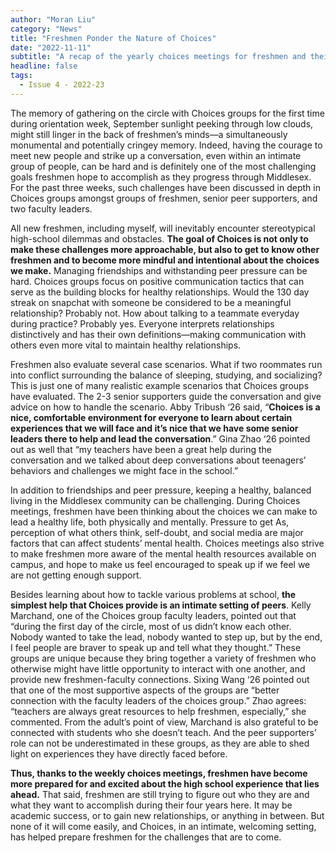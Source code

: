 ```yaml
---
author: "Moran Liu"
category: "News"
title: "Freshmen Ponder the Nature of Choices"
date: "2022-11-11"
subtitle: "A recap of the yearly choices meetings for freshmen and their significance."
headline: false
tags:
  - Issue 4 - 2022-23
---
```


The memory of gathering on the circle with Choices groups for the first time during orientation week, September sunlight peeking through low clouds, might still linger in the back of freshmen’s minds—a simultaneously monumental and potentially cringey memory. Indeed, having the courage to meet new people and strike up a conversation, even within an intimate group of people, can be hard and is definitely one of the most challenging goals freshmen hope to accomplish as they progress through Middlesex. For the past three weeks, such challenges have been discussed in depth in Choices groups amongst groups of freshmen, senior peer supporters, and two faculty leaders.

All new freshmen, including myself, will inevitably encounter stereotypical high-school dilemmas and obstacles. **The goal of Choices is not only to make these challenges more approachable, but also to get to know other freshmen and to become more mindful and intentional about the choices we make.** Managing friendships and withstanding peer pressure can be hard. Choices groups focus on positive communication tactics that can serve as the building blocks for healthy relationships. Would the 130 day streak on snapchat with someone be considered to be a meaningful relationship? Probably not. How about talking to a teammate everyday during practice? Probably yes. Everyone interprets relationships distinctively and has their own definitions—making communication with others even more vital to maintain healthy relationships.

Freshmen also evaluate several case scenarios. What if two roommates run into conflict surrounding the balance of sleeping, studying, and socializing? This is just one of many realistic example scenarios that Choices groups have evaluated. The 2-3 senior supporters guide the conversation and give advice on how to handle the scenario. Abby Tribush ‘26 said, “**Choices is a nice, comfortable environment for everyone to learn about certain experiences that we will face and it’s nice that we have some senior leaders there to help and lead the conversation**.” Gina Zhao ‘26 pointed out as well that “my teachers have been a great help during the conversation and we talked about deep conversations about teenagers’ behaviors and challenges we might face in the school.”

In addition to friendships and peer pressure, keeping a healthy, balanced living in the Middlesex community can be challenging. During Choices meetings, freshmen have been thinking about the choices we can make to lead a healthy life, both physically and mentally. Pressure to get As, perception of what others think, self-doubt, and social media are major factors that can affect students’ mental health. Choices meetings also strive to make freshmen more aware of the mental health resources available on campus, and hope to make us feel encouraged to speak up if we feel we are not getting enough support.

Besides learning about how to tackle various problems at school, **the simplest help that Choices provide is an intimate setting of peers**. Kelly Marchand, one of the Choices group faculty leaders, pointed out that “during the first day of the circle, most of us didn’t know each other. Nobody wanted to take the lead, nobody wanted to step up, but by the end, I feel people are braver to speak up and tell what they thought.” These groups are unique because they bring together a variety of freshmen who otherwise might have little opportunity to interact with one another, and provide new freshmen-faculty connections. Sixing Wang ‘26 pointed out that one of the most supportive aspects of the groups are “better connection with the faculty leaders of the choices group.” Zhao agrees: “teachers are always great resources to help freshmen, especially,” she commented. From the adult’s point of view, Marchand is also grateful to be connected with students who she doesn’t teach. And the peer supporters’ role can not be underestimated in these groups, as they are able to shed light on experiences they have directly faced before.

**Thus, thanks to the weekly choices meetings, freshmen have become more prepared for and excited about the high school experience that lies ahead.** That said, freshmen are still trying to figure out who they are and what they want to accomplish during their four years here. It may be academic success, or to gain new relationships, or anything in between. But none of it will come easily, and Choices, in an intimate, welcoming setting, has helped prepare freshmen for the challenges that are to come.

